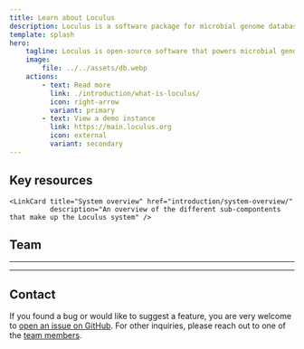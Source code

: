 ```yaml
---
title: Learn about Loculus
description: Loculus is a software package for microbial genome databases
template: splash
hero:
    tagline: Loculus is open-source software that powers microbial genome databases
    image:
        file: ../../assets/db.webp
    actions:
        - text: Read more
          link: ./introduction/what-is-loculus/
          icon: right-arrow
          variant: primary
        - text: View a demo instance
          link: https://main.loculus.org
          icon: external
          variant: secondary
---
```



## Key resources

<CardGrid>

    <LinkCard title="System overview" href="introduction/system-overview/"
              description="An overview of the different sub-compontents that make up the Loculus system" />

  <LinkCard title="Getting started" href="for-administrators/getting-started/" description="Set up a new Loculus instance" />
  
  
</CardGrid>

## Team

<Team
    title='Nest architects'
    description='the people who designed and led the development'
    members={members.architects}
    randomize={true}
/>

<hr />

<Team
    title='Wise owls'
    description='the people who guided, encouraged and funded the development'
    members={members.mentors}
    randomize={true}
    titleSide='right'
/>

<hr />

<Team
    title='Branch weavers'
    description='the people who contributed to the development'
    members={members.developers}
    randomize={true}
    small={true}
/>

## Contact

If you found a bug or would like to suggest a feature, you are very welcome to [open an issue on GitHub](https://github.com/loculus-project/loculus/issues). For other inquiries, please reach out to one of the [team members](#team).
